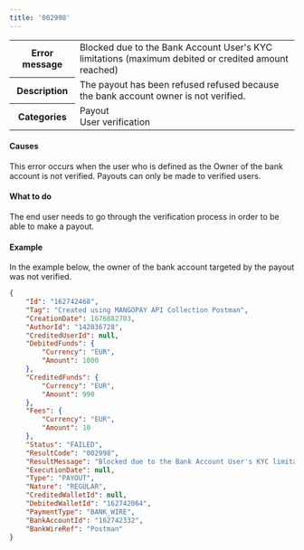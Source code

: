 ```yaml
---
title: '002998'  
---
```

  
<table>
    <tbody>
        <tr>
            <th class="header"><strong>Error message</strong></th>
            <td class="table-content">Blocked due to the Bank Account User's KYC limitations (maximum debited or credited amount reached)</td>
        </tr>
        <tr>
            <th class="header"><strong>Description</strong></th>
            <td class="table-content">The payout has been refused refused because the bank account owner is not verified.</td>
        </tr>
        <tr>
            <th class="header"><strong>Categories</strong></th>
            <td class="table-content">  
<div class="label">Payout</div>  
<div class="label">User verification</div>
</td>
        </tr>
    </tbody>
</table>  

#### Causes  

This error occurs when the user who is defined as the Owner of the bank account is not verified. Payouts can only be made to verified users.  

#### What to do  

The end user needs to go through the verification process in order to be able to make a payout.  

#### Example  

In the example below, the owner of the bank account targeted by the payout was not verified.  
```json API Response
{
    "Id": "162742468",
    "Tag": "Created using MANGOPAY API Collection Postman",
    "CreationDate": 1676882703,
    "AuthorId": "142036728",
    "CreditedUserId": null,
    "DebitedFunds": {
        "Currency": "EUR",
        "Amount": 1000
    },
    "CreditedFunds": {
        "Currency": "EUR",
        "Amount": 990
    },
    "Fees": {
        "Currency": "EUR",
        "Amount": 10
    },
    "Status": "FAILED",
    "ResultCode": "002998",
    "ResultMessage": "Blocked due to the Bank Account User's KYC limitations (maximum debited or credited amount reached)",
    "ExecutionDate": null,
    "Type": "PAYOUT",
    "Nature": "REGULAR",
    "CreditedWalletId": null,
    "DebitedWalletId": "162742064",
    "PaymentType": "BANK_WIRE",
    "BankAccountId": "162742332",
    "BankWireRef": "Postman"
}
```